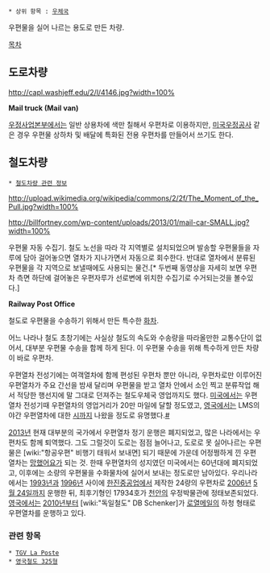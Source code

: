  * 상위 항목 : [[우체국]]

우편물을 실어 나르는 용도로 만든 차량.

[[목차]]
== 도로차량 ==
http://capl.washjeff.edu/2/l/4146.jpg?width=100%

'''Mail truck (Mail van)'''

[[우정사업본부]]에서는 일반 상용차에 색만 칠해서 우편차로 이용하지만, [[미국우정공사]] 같은 경우 우편물 상하차 및 배달에 특화된 전용 우편차를 만들어서 쓰기도 한다.

== 철도차량 ==
 * [[철도차량 관련 정보]]

http://upload.wikimedia.org/wikipedia/commons/2/2f/The_Moment_of_the_Pull.jpg?width=100%

http://billfortney.com/wp-content/uploads/2013/01/mail-car-SMALL.jpg?width=100%

{{{#!html
<iframe width="600" height="450" src="//www.youtube.com/embed/yxtGANhbr-0?rel=0" frameborder="0" allowfullscreen></iframe>
}}}

{{{#!html
<iframe width="600" height="338" src="//www.youtube.com/embed/fqCGmBgcs6g?rel=0" frameborder="0" allowfullscreen></iframe>
}}}

우편물 자동 수집기. 철도 노선을 따라 각 지역별로 설치되었으며 발송할 우편물들을 자루에 담아 걸어놓으면 열차가 지나가면서 자동으로 회수한다. 반대로 열차에서 분류된 우편물을 각 지역으로 보낼때에도 사용되는 물건.[* 두번째 동영상을 자세히 보면 우편차 측면 하단에 걸어놓은 우편자루가 선로변에 위치한 수집기로 수거되는것을 볼수있다.]

'''Railway Post Office'''

철도로 우편물을 수송하기 위해서 만든 특수한 [[화차]].

어느 나라나 철도 초창기에는 사실상 철도의 속도와 수송량을 따라올만한 교통수단이 없어서, 대부분 우편물 수송을 함께 하게 된다. 이 우편물 수송을 위해 특수하게 만든 차량이 바로 우편차.

우편열차 전성기에는 여객열차에 함께 편성된 우편차 뿐만 아니라, 우편차로만 이루어진 우편열차가 주요 간선을 밤새 달리며 우편물을 받고 열차 안에서 소인 찍고 분류작업 해서 적당한 행선지에 말 그대로 던져주는 철도우체국 영업까지도 했다. [[미국]]에서는 우편열차 전성기때 우편열차의 영업거리가 20만 마일에 달할 정도였고, [[영국]]에서는 LMS의 야간 우편열차에 대한 [[시]]까지 나왔을 정도로 유명했다.[http://youtu.be/FkLoDg7e_ns #]

[[2013년]] 현재 대부분의 국가에서 우편열차 정기 운행은 폐지되었고, 많은 나라에서는 우편차도 함께 퇴역했다. 그도 그럴것이 도로는 점점 늘어나고, 도로로 못 실어나르는 우편물은 [wiki:"항공우편" 비행기 태워서 보내면] 되기 때문에 가운데 어정쩡하게 낀 우편열차는 [[망했어요]]가 되는 것. 한때 우편열차의 성지였던 미국에서는 60년대에 폐지되었고, 이후에는 소량의 우편물을 수화물차에 실어서 보내는 정도로만 남아있다. 우리나라에서는 [[1993년]]과 [[1996년]] 사이에 [[한진중공업]]에서 제작한 24량의 우편차로 [[2006년]] [[5월 24일]]까지 운행한 뒤, 최후기형인 17934호가 [[천안]]의 우정박물관에 정태보존되었다. [[영국]]에서는 [[2010년]]부터 [wiki:"독일철도" DB Schenker]가 [[로열메일]]의 하청 형태로 우편열차를 운행하고 있다.

=== 관련 항목 ===
 * [[TGV La Poste]]
 * [[영국철도 325형]]
